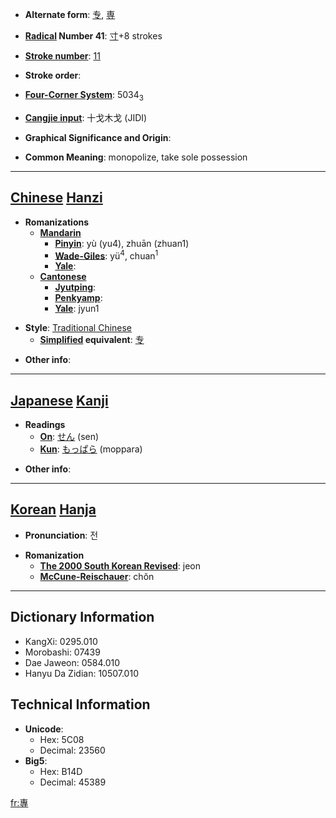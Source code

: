 * '''Alternate form''': [[专]], [[専]]

* '''[[Wiktionary:Chinese radical index| Radical]] Number 41''': [[Wiktionary:Chinese radical index 寸|寸]]+8 strokes

* '''[[Wiktionary:Chinese total strokes index|Stroke number]]''': [[Wiktionary:Chinese total strokes index 11|11]]

* '''Stroke order''': 

* '''[[Wiktionary:Chinese four corner index|Four-Corner System]]''': 5034<sub>3</sub>

* '''[[Wiktionary:Chinese Cangjie index|Cangjie input]]''': 十戈木戈 (JIDI)

* '''Graphical Significance and Origin''': 

* '''Common Meaning''': monopolize, take sole possession

----

== [[Chinese]] [[Hanzi]] ==

* '''Romanizations'''
** '''[[Mandarin]]'''
*** '''[[Pinyin]]''': yù (yu4), zhuān (zhuan1)
*** '''[[Wade-Giles]]''': yü<sup>4</sup>, chuan<sup>1</sup>
*** '''[[Yale]]''': 
** '''[[Cantonese]]'''
*** '''[[Jyutping]]''':
*** '''[[Penkyamp]]''': 
*** '''[[Yale]]''': jyun1

* '''Style''': [[Traditional Chinese]] 
** '''[[Simplified Chinese|Simplified]] equivalent''': [[专]]

* '''Other info''': 

----

== [[Japanese]] [[Kanji]] ==

* '''Readings'''
** '''[[On]]''': [[せん]] (sen)
** '''[[Kun]]''': [[もっぱら]] (moppara)

* '''Other info''':  

----

== [[Korean]] [[Hanja]] ==

* '''Pronunciation''': 전

* '''Romanization'''
** '''[[The 2000 South Korean Revised Romanization|The 2000 South Korean Revised]]''': jeon
** '''[[McCune-Reischauer]]''': chŏn

----

== Dictionary Information ==

* KangXi: 0295.010
* Morobashi: 07439
* Dae Jaweon: 0584.010
* Hanyu Da Zidian: 10507.010

== Technical Information ==

* '''Unicode''':
** Hex: 5C08
** Decimal: 23560
* '''Big5''':
** Hex: B14D
** Decimal: 45389

[[fr:專]]